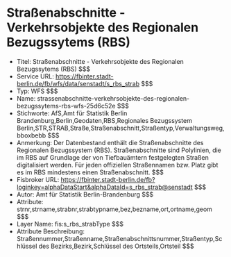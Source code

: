 # Straßenabschnitte - Verkehrsobjekte des Regionalen Bezugssytems (RBS)
- Titel: Straßenabschnitte - Verkehrsobjekte des Regionalen Bezugssytems (RBS) $$$
- Service URL: https://fbinter.stadt-berlin.de/fb/wfs/data/senstadt/s_rbs_strab $$$
- Typ: WFS $$$
- Name: strassenabschnitte-verkehrsobjekte-des-regionalen-bezugssytems-rbs-wfs-25d6c52e $$$
- Stichworte: AfS,Amt für Statistik Berlin Brandenburg,Berlin,Geodaten,RBS,Regionales Bezugssystem Berlin,STR,STRAB,Straße,Straßenabschnitt,Straßentyp,Verwaltungsweg,bboxbebb $$$
- Anmerkung: Der Datenbestand enthält die Straßenabschnitte des Regionalen Bezugssystem (RBS). Straßenabschnitte sind Polylinien, die im RBS auf Grundlage der von Tiefbauämtern festgelegten Straßen digitalisiert werden. Für jeden offiziellen Straßennamen bzw. Platz gibt es im RBS mindestens einen Straßenabschnitt. $$$
- Fisbroker URL: https://fbinter.stadt-berlin.de/fb?loginkey=alphaDataStart&alphaDataId=s_rbs_strab@senstadt $$$
- Autor: Amt für Statistik Berlin-Brandenburg $$$
- Attribute: strnr,strname,strabnr,strabtypname,bez,bezname,ort,ortname,geom $$$
- Layer Name: fis:s_rbs_strabType $$$
- Attribute Beschreibung: Straßennummer,Straßenname,Straßenabschnittsnummer,Straßentyp,Schlüssel des Bezirks,Bezirk,Schlüssel des Ortsteils,Ortsteil $$$
